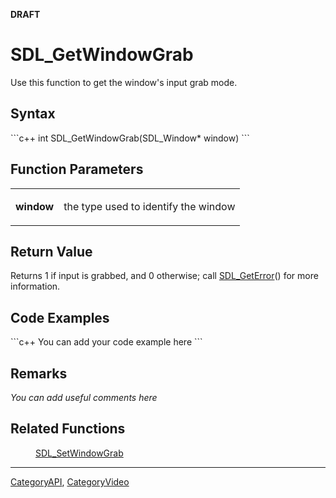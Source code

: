 <!-- pragma section-numbers off -->
<!-- pragma disable-camelcase -->
'''DRAFT'''

= SDL_GetWindowGrab =
Use this function to get the window's input grab mode.


== Syntax ==
```c++
int SDL_GetWindowGrab(SDL_Window* window)
```

== Function Parameters ==
{|
|'''window'''
|the type used to identify the window
|}

== Return Value ==
Returns 1 if input is grabbed, and 0 otherwise; call [[SDL_GetError]]() for more information.

== Code Examples ==
```c++
You can add your code example here
```

== Remarks ==
''You can add useful comments here''

== Related Functions ==
:[[SDL_SetWindowGrab]]

----
[[CategoryAPI]], [[CategoryVideo]]
